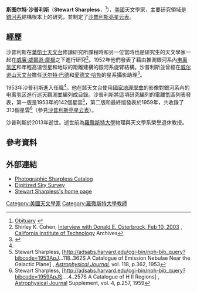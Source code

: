 '''斯图尔特·沙普利斯'''（'''Stewart Sharpless'''，{{bd|1926年|3月29日|2013年|1月19日|catIdx=Sharpless}}<ref>[http://www.millerfuneralhomes.com/Obituaries/Detail.aspx?id=4593&printable Obituary] {{webarchive|url=https://web.archive.org/web/20160304123757/http://www.millerfuneralhomes.com/Obituaries/Detail.aspx?id=4593&printable |date=2016-03-04 }}</ref>），[[美國|美國]]天文學家，主要研究領域是[[銀河系|銀河系]]結構根本上的研究，並制定了[[沙普利斯亮星云表|沙普利斯亮星云表]]。

== 經歷 ==
沙普利斯在[[葉凱士天文台|葉凱士天文台]]修讀研究所課程時和另一位當時也是研究生的天文學家{{link-en|唐纳德·愛德華·奧斯特布羅克|Donald Edward Osterbrock}}一起在[[威廉·威爾遜·摩根|威廉·威爾遜·摩根]]之下進行研究<ref>Shirley K. Cohen, [http://oralhistories.library.caltech.edu/141/01/Osterbrock_OHO.pdf Interview with Donald E. Osterbrock, Feb 10, 2003] {{Wayback|url=http://oralhistories.library.caltech.edu/141/01/Osterbrock_OHO.pdf |date=20110927020045 }}, [[加州理工學院|California Institute of Technology]] Archives</ref>。1952年他們發表了藉由推測銀河系內[[电离氢区|电离氢区]]和年輕高溫恆星和地球的距離建構的銀河系旋臂結構。沙普利斯並曾經在[[威尔逊山天文台|威尔逊山天文台]]擔任[[沃尔特·巴德|沃尔特·巴德]]和[[愛德文·哈勃|愛德文·哈勃]]的星系攝影助理<ref name="steven2002">{{cite book |last= Steven |first= Dick|title= Sky and Ocean Joined: The [[美國海軍天文台|U.S. Naval Observatory]], 1830-2000|year= 2002|publisher= [[劍橋大學出版社|Cambridge University Press]] |isbn= 978-0-521-81599-4 }}</ref>。

1953年沙普利斯進入{{link-en|美國海軍天文台旗桿市測站|United States Naval Observatory Flagstaff Station}}任職<ref name="steven2002"/>。他在該天文台使用[[國家地理學會|國家地理學會]]{{link-en|帕洛馬山天文台巡天|National Geographic Society – Palomar Observatory Sky Survey}}的影像對銀河系內的电离氢区進行巡天觀測並編列成目錄。沙普利斯將這項研究編列的電離氫區列表發表，第一版是1953年的142個星雲<ref>Stewart Sharpless, [http://adsabs.harvard.edu/cgi-bin/nph-bib_query?bibcode=1953ApJ...118..362S A Catalogue of Emission Nebulae Near the Galactic Plane] {{Wayback|url=http://adsabs.harvard.edu/cgi-bin/nph-bib_query?bibcode=1953ApJ...118..362S |date=20151220195809 }}, ''[[天文物理期刊|Astrophysical Journal]],'' vol. 118, p.362, 1953</ref>，第二版和最終版發表於1959年，共收錄了313個星雲<ref>Stewart Sharpless, [http://adsabs.harvard.edu/cgi-bin/nph-bib_query?bibcode=1959ApJS....4..257S A Catalogue of H II Regions] {{Wayback|url=http://adsabs.harvard.edu/cgi-bin/nph-bib_query?bibcode=1959ApJS....4..257S |date=20170920091121 }}, [[天文物理期刊|Astrophysical Journal]] Supplement, vol. 4, p.257, 1959</ref>（參見[[沙普利斯亮星云表|沙普利斯亮星云表]]）。

沙普利斯於2013年逝世。逝世前為[[羅徹斯特大學|羅徹斯特大學]]物理與天文學系榮譽退休教授。

== 參考資料 ==
<references/>

== 外部連結 ==
* [http://www.sharplesscatalog.com Photographic Sharpless Catalog] {{Wayback|url=http://www.sharplesscatalog.com/ |date=20210126133033 }}
* [http://archive.stsci.edu/cgi-bin/dss_form Digitized Sky Survey] {{Webarchive|url=https://archive.is/20121205064230/http://archive.stsci.edu/cgi-bin/dss_form |date=2012-12-05 }}
* [http://www.pas.rochester.edu/people/faculty/sharpless_stewart/index.html Stewart Sharpless's home page]{{dead link|date=2018年3月 |bot=InternetArchiveBot |fix-attempted=yes }}

{{sh2 objects}}

{{Authority control}}
{{DEFAULTSORT:Sharpless, Stewart}}
[[Category:美國天文學家|Category:美國天文學家]]
[[Category:羅徹斯特大學教師|Category:羅徹斯特大學教師]]